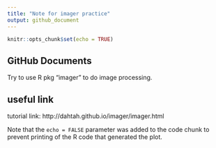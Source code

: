 ```yaml
---
title: "Note for imager practice"
output: github_document
---
```


```r
knitr::opts_chunk$set(echo = TRUE)
```

## GitHub Documents

Try to use R pkg "imager" to do image processing.

## useful link

tutorial link: http://dahtah.github.io/imager/imager.html



Note that the `echo = FALSE` parameter was added to the code chunk to prevent printing of the R code that generated the plot.
